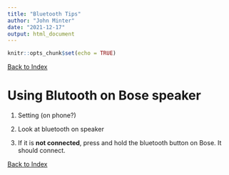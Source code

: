 ```yaml
---
title: "Bluetooth Tips"
author: "John Minter"
date: "2021-12-17"
output: html_document
---
```


```r
knitr::opts_chunk$set(echo = TRUE)
```
[Back to Index](../README.html)

# Using Blutooth on Bose speaker

1. Setting (on phone?)

2. Look at bluetooth on speaker

3. If it is **not connected**, press and hold the bluetooth button on Bose. It 
should connect.

[Back to Index](../README.html)
